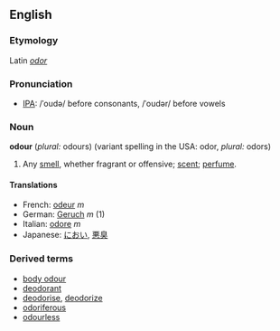 ==English==
===Etymology===
Latin ''[[odor]]''
===Pronunciation===
*[[IPA]]: /ˈoudə/ before consonants, /ˈoudər/ before vowels
===Noun===
'''odour''' (''plural:'' odours) (variant spelling in the USA: odor, ''plural:'' odors)

#Any [[smell]], whether fragrant or offensive; [[scent]]; [[perfume]].

====Translations====
*French: [[odeur]] ''m''
*German: [[Geruch]] ''m'' (1)
*Italian: [[odore]] ''m''
*Japanese: [[におい]], [[悪臭]]

===Derived terms===
*[[body odour]]
*[[deodorant]]
*[[deodorise]], [[deodorize]]
*[[odoriferous]]
*[[odourless]]